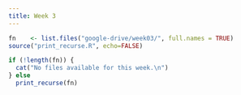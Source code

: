 ```yaml
---
title: Week 3
---
```


```r
fn    <- list.files("google-drive/week03/", full.names = TRUE)
source("print_recurse.R", echo=FALSE)

if (!length(fn)) {
  cat("No files available for this week.\n")
} else 
  print_recurse(fn)
  


```

